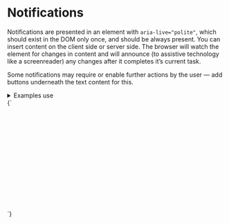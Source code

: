 
<Meta title="UI/Notifications" />

# Notifications

Notifications are presented in an element with `aria-live="polite"`, which should exist in the DOM only once, and should be always present. You can insert content on the client side or server side. The browser will watch the element for changes in content and will announce (to assistive technology like a screenreader) any changes after it completes it’s current task.

<Canvas>
  <Story id="organisms-notification-center--notification-center" />
</Canvas>

Some notifications may require or enable further actions by the user — add buttons underneath the text content for this.

<details class="u-margin-xl-y">
  <summary class="u-h4 u-font-medium">Examples use</summary>
  <ul>
    <li>
      <a href="/docs/atoms-button-base--button-element">a-button</a>
    </li>
    <li>
      <a href="/docs/atoms-button-ui--ui">a-button--ui</a>
    </li>
    <li>
      <a href="/docs/atoms-card--card">a-card</a>
    </li>
    <li>
      <a href="/docs/atoms-badge--badge">a-badge</a>
    </li>
    <li>
      <a href="/docs/atoms-content--content">a-content</a>
    </li>
    <li>
      <a href="/docs/atoms-icon--icon">a-icon</a>
    </li>
    <li>
      <a href="/docs/atoms-list-reset--list-reset">a-list-reset</a>
    </li>
    <li>
      <a href="/docs/organisms-notification-center--notification-center">
        o-notification-center
      </a>
    </li>
    <li>
      <a href="/docs/utilities-flex--flex">u-flex</a>
    </li>
    <li>
      <a href="/docs/utilities-typography--typography">u-h6</a>
    </li>
    <li>
      <a href="/docs/utilities-box-alignment--items-start">u-items-start</a>
    </li>
    <li>
      <a href="/docs/utilities-margin--margin-m">u-margin</a>
    </li>
    <li>
      <a href="/docs/utilities-padding--padding-m">u-padding</a>
    </li>
  </ul>
</details>

<Canvas>
  <Story name="Notification dialog">
    {`
     <div style="position: relative; z-index:0; transform: translate3d(0,0,0); min-height: 15rem">
        <div class="o-notification-center a-content a-content--s u-margin-0" aria-live="polite">
          <article class="a-card u-padding-l u-flex u-items-start">
            <div class="u-flex-shrink-0 a-badge a-badge--positive u-padding-s u-margin-m-right">
              <svg width="18" height="18" class="a-icon a-icon--xl" aria-hidden="true" focusable="false" xmlns="http://www.w3.org/2000/svg" viewBox="0 0 100 100">
                <use xlink:href="${icons}#icon-mail"></use>
              </svg>
            </div>
            <div>
              <h2 class="u-h5 u-margin-0">Password update request sent</h2>
              <p class="u-h6">We sent you an email. Please click the link inside to confirm your new password</p>
              <ul class="a-list-reset u-flex">
                <li class="u-margin-s-right">
                  <button type="button" class="a-button">OK</button>
                </li>
                <li>
                  <button type="button" class="a-button a-button--ui">Cancel request</button>
                </li>
              </ul>
            </div>
          </article>
        </div>
      </div>
    `}
  </Story>
</Canvas>
